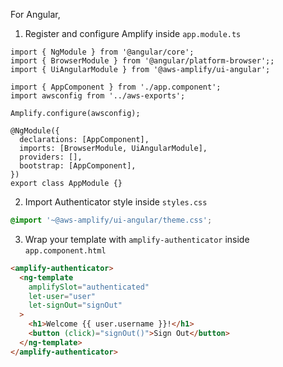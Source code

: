 For Angular,

1. Register and configure Amplify inside `app.module.ts`

```ts{3,12}
import { NgModule } from '@angular/core';
import { BrowserModule } from '@angular/platform-browser';;
import { UiAngularModule } from '@aws-amplify/ui-angular';

import { AppComponent } from './app.component';
import awsconfig from '../aws-exports';

Amplify.configure(awsconfig);

@NgModule({
  declarations: [AppComponent],
  imports: [BrowserModule, UiAngularModule],
  providers: [],
  bootstrap: [AppComponent],
})
export class AppModule {}
```

2. Import Authenticator style inside `styles.css`

```css
@import '~@aws-amplify/ui-angular/theme.css';
```

3. Wrap your template with `amplify-authenticator` inside `app.component.html`

```html
<amplify-authenticator>
  <ng-template
    amplifySlot="authenticated"
    let-user="user"
    let-signOut="signOut"
  >
    <h1>Welcome {{ user.username }}!</h1>
    <button (click)="signOut()">Sign Out</button>
  </ng-template>
</amplify-authenticator>
```
